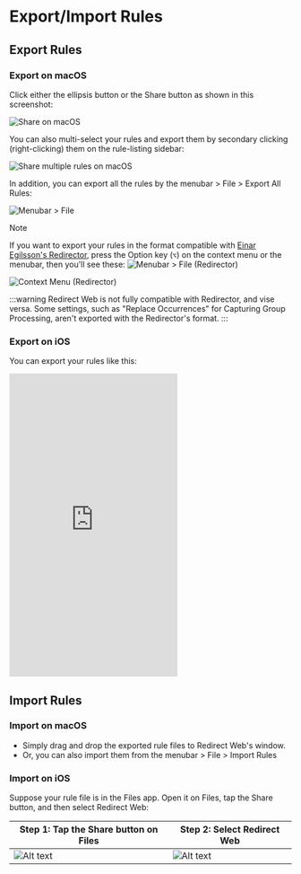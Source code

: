 # Export/Import Rules

## Export Rules

### Export on macOS

Click either the ellipsis button or the Share button as shown in this screenshot:

![Share on macOS](/img/share-on-macos.png)

You can also multi-select your rules and export them by secondary clicking (right-clicking) them on the rule-listing sidebar:

![Share multiple rules on macOS](/img/multiselect-on-macos.png)

In addition, you can export all the rules by the menubar > File > Export All Rules:

![Menubar > File](/img/menubar-file.png)

> [!NOTE]
> If you want to export your rules in the format compatible with [Einar Egilsson's Redirector](https://einaregilsson.com/redirector/), press the Option key (`⌥`) on the context menu or the menubar, then you'll see these:
> ![Menubar > File (Redirector)](/img/menubar-file-redirector.png)
>
> ![Context Menu (Redirector)](/img/context-menu-redirector.png)
>
> :::warning
> Redirect Web is not fully compatible with Redirector, and vise versa. Some settings, such as "Replace Occurrences" for Capturing Group Processing, aren't exported with the Redirector's format.
> :::

### Export on iOS

You can export your rules like this:

<iframe height="540" src="https://www.youtube.com/embed/uQ6-SLEMlT4" title="iOS Demo Video for exporting rules (YouTube)" frameborder="0" allow="accelerometer; autoplay; clipboard-write; encrypted-media; gyroscope; picture-in-picture; web-share" allowfullscreen></iframe>

## Import Rules

### Import on macOS

- Simply drag and drop the exported rule files to Redirect Web's window.
- Or, you can also import them from the menubar > File > Import Rules

### Import on iOS

Suppose your rule file is in the Files app. Open it on Files, tap the Share button, and then select Redirect Web:

| Step 1: Tap the Share button on Files | Step 2: Select Redirect Web           |
| ------------------------------------- | ------------------------------------- |
| ![Alt text](/img/files-share-ios.png) | ![Alt text](/img/share-sheet-ios.png) |
